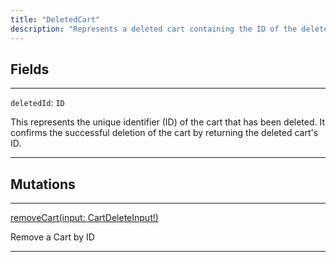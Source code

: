 ```yaml
---
title: "DeletedCart"
description: "Represents a deleted cart containing the ID of the deleted cart."
---
```


## Fields

---

`deletedId`: `ID`

This represents the unique identifier (ID) of the cart that has been deleted. It confirms the successful deletion of the cart by returning the deleted cart's ID.

---

## Mutations

---

[removeCart(input: CartDeleteInput!)](https://rye-docs.readme.io/reference/removecart)

Remove a Cart by ID

---